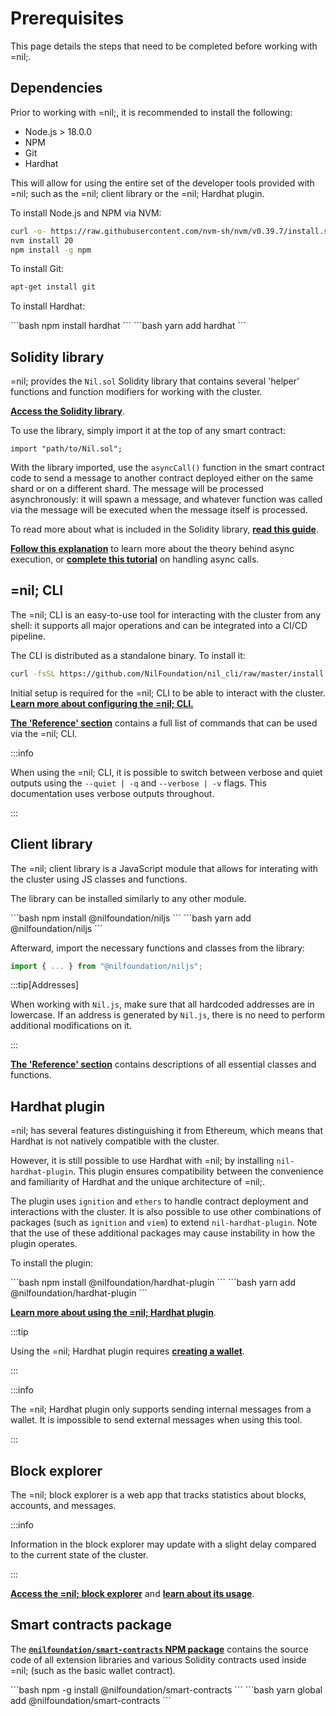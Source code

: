 
# Prerequisites

This page details the steps that need to be completed before working with =nil;.

## Dependencies

Prior to working with =nil;, it is recommended to install the following:

* Node.js > 18.0.0
* NPM 
* Git
* Hardhat

This will allow for using the entire set of the developer tools provided with =nil; such as the =nil; client library or the =nil; Hardhat plugin.

To install Node.js and NPM via NVM:

```bash
curl -o- https://raw.githubusercontent.com/nvm-sh/nvm/v0.39.7/install.sh | bash
nvm install 20
npm install -g npm
```

To install Git:

```bash
apt-get install git
```

To install Hardhat:

<Tabs groupId='packageSystem'>
  <TabItem value='npm' label='npm'>
    ```bash
    npm install hardhat
    ```
  </TabItem>
  <TabItem value='yarn' label='yarn'>
    ```bash
    yarn add hardhat
    ```
  </TabItem>
</Tabs>


## Solidity library

=nil; provides the `Nil.sol` Solidity library that contains several 'helper' functions and function modifiers for working with the cluster.

[**Access the Solidity library**](https://github.com/NilFoundation/nil_cli/blob/master/Nil.sol).

To use the library, simply import it at the top of any smart contract:

```solidity
import "path/to/Nil.sol";
```

With the library imported, use the `asyncCall()` function in the smart contract code to send a message to another contract deployed either on the same shard or on a different shard. The message will be processed asynchronously: it will spawn a message, and whatever function was called via the message will be executed when the message itself is processed.

To read more about what is included in the Solidity library, [**read this guide**](tools/sol-library/func-modifiers.mdx).

[**Follow this explanation**](../core-concepts/shards-parallel-execution.mdx#async-execution) to learn more about the theory behind async execution, or [**complete this tutorial**](essentials/handling-async-execution.mdx) on handling async calls.

## =nil; CLI

The =nil; CLI is an easy-to-use tool for interacting with the cluster from any shell: it supports all major operations and can be integrated into a CI/CD pipeline.

The CLI is distributed as a standalone binary. To install it:

```bash
curl -fsSL https://github.com/NilFoundation/nil_cli/raw/master/install.sh | bash
```

Initial setup is required for the =nil; CLI to be able to interact with the cluster. [**Learn more about configuring the =nil; CLI.**](tools/nil-cli/usage.mdx)

[**The 'Reference' section**](reference/cli-reference/abi/index.mdx) contains a full list of commands that can be used via the =nil; CLI.

:::info

When using the =nil; CLI, it is possible to switch between verbose and quiet outputs using the `--quiet | -q` and `--verbose | -v` flags. This documentation uses verbose outputs throughout.

:::

## Client library

The =nil; client library is a JavaScript module that allows for interating with the cluster using JS classes and functions.

The library can be installed similarly to any other module.


<Tabs groupId='packageSystem'>
  <TabItem value='npm' label='npm'>
    ```bash
    npm install @nilfoundation/niljs
    ```
  </TabItem>
  <TabItem value='yarn' label='yarn'>
    ```bash
    yarn add @nilfoundation/niljs
    ```
  </TabItem>
</Tabs>

Afterward, import the necessary functions and classes from the library:

```js
import { ... } from "@nilfoundation/niljs";
```

:::tip[Addresses]

When working with `Nil.js`, make sure that all hardcoded addresses are in lowercase. If an address is generated by `Nil.js`, there is no need to perform additional modifications on it.

:::

[**The 'Reference' section**](reference/client/index.mdx) contains descriptions of all essential classes and functions.

## Hardhat plugin

=nil; has several features distinguishing it from Ethereum, which means that Hardhat is not natively compatible with the cluster.

However, it is still possible to use Hardhat with =nil; by installing `nil-hardhat-plugin`. This plugin ensures compatibility between the convenience and familiarity of Hardhat and the unique architecture of =nil;. 

The plugin uses `ignition` and `ethers` to handle contract deployment and interactions with the cluster. It is also possible to use other combinations of packages (such as `ignition` and `viem`) to extend `nil-hardhat-plugin`. Note that the use of these additional packages may cause instability in how the plugin operates. 

To install the plugin:

<Tabs groupId='packageSystem'>
  <TabItem value='npm' label='npm'>
    ```bash
    npm install @nilfoundation/hardhat-plugin
    ```
  </TabItem>
  <TabItem value='yarn' label='yarn'>
    ```bash
    yarn add @nilfoundation/hardhat-plugin
    ```
  </TabItem>
</Tabs>

[**Learn more about using the =nil; Hardhat plugin**](tools/hardhat-plugin/usage.mdx).

:::tip

Using the =nil; Hardhat plugin requires [**creating a wallet**](nil-101.mdx).

:::

:::info

The =nil; Hardhat plugin only supports sending internal messages from a wallet. It is impossible to send external messages when using this tool.

:::

## Block explorer

The =nil; block explorer is a web app that tracks statistics about blocks, accounts, and messages. 

:::info

Information in the block explorer may update with a slight delay compared to the current state of the cluster.

:::

[**Access the =nil; block explorer**](https://explore.nil.foundation/) and [**learn about its usage**](tools/block-explorer/usage.mdx).

## Smart contracts package

The [**`@nilfoundation/smart-contracts` NPM package**](https://www.npmjs.com/package/@nilfoundation/smart-contracts) contains the source code of all extension libraries and various Solidity contracts used inside =nil; (such as the basic wallet contract).

<Tabs groupId='packageSystem'>
  <TabItem value='npm' label='npm'>
    ```bash
    npm -g install @nilfoundation/smart-contracts
    ```
  </TabItem>
  <TabItem value='yarn' label='yarn'>
    ```bash
    yarn global add @nilfoundation/smart-contracts
    ```
  </TabItem>
</Tabs>



